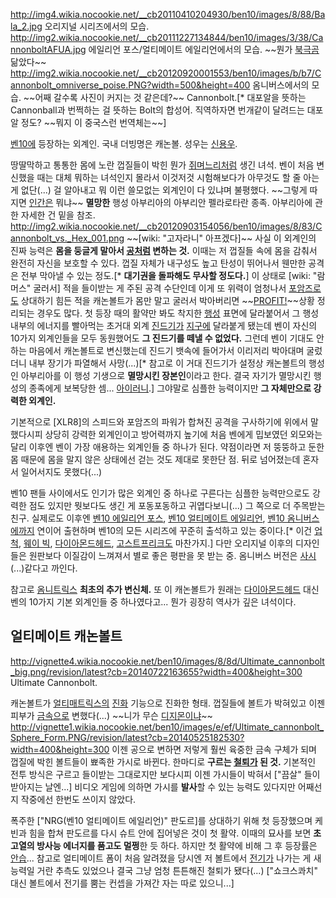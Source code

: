http://img4.wikia.nocookie.net/__cb20110410204930/ben10/images/8/88/Bala_2.jpg
오리지널 시리즈에서의 모습.
http://img2.wikia.nocookie.net/__cb20111227134844/ben10/images/3/38/CannonboltAFUA.jpg
에일리언 포스/얼티메이트 에일리언에서의 모습. ~~뭔가 [[북극곰]] 닮았다~~
http://img2.wikia.nocookie.net/__cb20120920001553/ben10/images/b/b7/Cannonbolt_omniverse_poise.PNG?width=500&height=400 
옴니버스에서의 모습. ~~어째 갈수록 사진이 커지는 것 같은데?~~
Cannonbolt.[* 대포알을 뜻하는 Cannonball과 번쩍하는 걸 뜻하는 Bolt의 합성어. 직역하자면 번개같이 달려드는 대포알 정도? ~~뭐지 이 중국스런 번역체는~~]

[[벤10]]에 등장하는 외계인. 국내 더빙명은 캐논볼. 성우는 [[신용우]].

땅딸막하고 통통한 몸에 노란 껍질들이 박힌 뭔가 [[쥐며느리]]처럼 생긴 녀석. 벤이 처음 변신했을 때는 대체 뭐하는 녀석인지 몰라서 이것저것 시험해보다가 아무것도 할 줄 아는 게 없단(...) 걸 알아내고 뭐 이런 쓸모없는 외계인이 다 있냐며 불평했다. ~~그렇게 따지면 [[인간]]은 뭐냐~~
'''멸망한''' 행성 아부리아의 아부리안 펠라로타란 종족. 아부리아에 관한 자세한 건 밑을 참조.
http://img2.wikia.nocookie.net/__cb20120903154056/ben10/images/8/83/Cannonbolt_vs._Hex_001.png
~~[wiki: "고자라니" 아프겠다]~~
사실 이 외계인의 진짜 능력은 '''몸을 둥글게 말아서 [[공]]처럼 변하는 것.''' 이때는 저 껍질들 속에 몸을 감춰서 완전히 자신을 보호할 수 있다. 껍질 자체가 내구성도 높고 탄성이 뛰어나서 웬만한 공격은 전부 막아낼 수 있는 정도.[* '''대기권을 돌파해도 무사할 정도다.''']
이 상태로 [wiki: "람머스" 굴러서] 적을 들이받는 게 주된 공격 수단인데 이게 또 위력이 엄청나서 [[포암즈]]로도 상대하기 힘든 적을 캐논볼트가 몸만 말고 굴러서 박아버리면 ~~[[PROFIT!]]~~상황 정리되는 경우도 많다. 첫 등장 때의 활약만 봐도 착지한 [[행성]] 표면에 달라붙어서 그 행성 내부의 에너지를 빨아먹는 초거대 외계 [[진드기]]가 [[지구]]에 달라붙게 됐는데 벤이 자신의 10가지 외계인들을 모두 동원했어도 '''그 진드기를 떼낼 수 없었다.''' 그런데 벤이 기대도 안하는 마음에서 캐논볼트로 변신했는데 진드기 뱃속에 들어가서 이리저리 박아대며 굴렀더니 내부 장기가 파열해서 사망(...)[* 참고로 이 거대 진드기가 설정상 캐논볼트의 행성인 아부리아를 이 행성 기생으로 '''멸망시킨 장본인'''이라고 한다. 결국 자기가 멸망시킨 행성의 종족에게 보복당한 셈... [[아이러니]].]
그야말로 심플한 능력이지만 '''그 자체만으로 강력한 외계인.'''

기본적으로 [XLR8]의 스피드와 포암즈의 파워가 합쳐진 공격을 구사하기에 위에서 말했다시피 상당히 강력한 외계인이고 방어력까지 높기에 처음 벤에게 밉보였던 외모와는 달리 이후엔 벤이 가장 애용하는 외계인들 중 하나가 된다. 
약점이라면 저 뚱뚱하고 둔한 몸 때문에 몸을 말지 않은 상태에선 걷는 것도 제대로 못한단 점. 뒤로 넘어졌는데 혼자서 일어서지도 못했다(...)

벤10 팬들 사이에서도 인기가 많은 외계인 중 하나로 구른다는 심플한 능력만으로도 강력한 점도 있지만 뭣보다도 생긴 게 포동포동하고 귀엽다보니(...) 그 쪽으로 더 주목받는 친구. 실제로도 이후엔 [[벤10 에일리언 포스]], [[벤10 얼티메이트 에일리언]], [[벤10 옴니버스]]에까지 연이어 출현하며 벤10의 모든 시리즈에 꾸준히 출석하고 있는 중이다.[* 이건 [[업척]], [[웨이 빅]], [[다이아몬드헤드]], [[고스트프리크]]도 마찬가지.]
다만 오리지널 이후의 디자인들은 원판보다 이질감이 느껴져서 별로 좋은 평판을 못 받는 중. 옴니버스 버전은 [[사시]](...)같다고 까인다.

참고로 [[옴니트릭스]] '''최초의 추가 변신체.''' 또 이 캐논볼트가 원래는 [[다이아몬드헤드]] 대신 벤의 10가지 기본 외계인들 중 하나였다고... 뭔가 굉장히 역사가 깊은 녀석이다.
== 얼티메이트 캐논볼트 ==
http://vignette4.wikia.nocookie.net/ben10/images/8/8d/Ultimate_cannonbolt_big.png/revision/latest?cb=20140722163655?width=400&height=300 
Ultimate Cannonbolt.

캐논볼트가 [[얼티매트릭스]]의 [[진화]] 기능으로 진화한 형태.
껍질들에 볼트가 박혀있고 이젠 피부가 [[금속]]으로 변했다(...) ~~니가 무슨 [[디지몬]]이냐~~
http://vignette1.wikia.nocookie.net/ben10/images/e/ef/Ultimate_cannonbolt_Sphere_Form.PNG/revision/latest?cb=20140525182530?width=400&height=300 
이젠 공으로 변하면 저렇게 훨씬 육중한 금속 구체가 되며 껍질에 박힌 볼트들이 뾰족한 가시로 바뀐다. 한마디로 '''구르는 [[철퇴]]가 된 것.''' 기본적인 전투 방식은 구르고 들이받는 그대로지만 보다시피 이젠 가시들이 박혀서 ["끔살" 들이받아지는 날엔...]
비디오 게임에 의하면 가시를 '''발사'''할 수 있는 능력도 있다지만 어째선지 작중에선 한번도 쓰이지 않았다.

폭주한 ["NRG(벤10 얼티메이트 에일리언)" 판도르]를 상대하기 위해 첫 등장했으며 케빈과 힘을 합쳐 판도르를 다시 슈트 안에 집어넣은 것이 첫 활약. 이때의 묘사를 보면 '''초고열의 방사능 에너지를 품고도 멀쩡'''한 듯 하다. 하지만 첫 활약에 비해 그 후 등장률은 [[안습]]... 
참고로 얼티메이트 폼이 처음 알려졌을 당시엔 저 볼트에서 [[전기]]가 나가는 게 새 능력일 거란 추측도 있었으나 결국 그냥 엄청 튼튼해진 철퇴가 됐다(...) ["쇼크스콰치" 대신 볼트에서 전기를 뿜는 컨셉을 가져간 자는 따로 있으니...]
